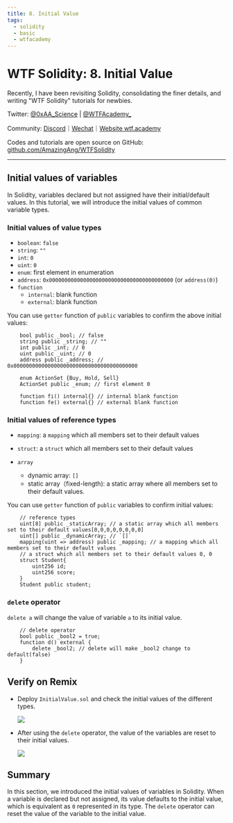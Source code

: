 ```yaml
---
title: 8. Initial Value
tags:
  - solidity
  - basic
  - wtfacademy
---
```



# WTF Solidity: 8. Initial Value

<QuizProgress courseId={SOLIDITY_COURSE_ID} lessonId={SOLIDITY_BASIC_LESSON_ID_8}></QuizProgress>

Recently, I have been revisiting Solidity, consolidating the finer details, and writing "WTF Solidity" tutorials for newbies. 

Twitter: [@0xAA_Science](https://twitter.com/0xAA_Science) | [@WTFAcademy_](https://twitter.com/WTFAcademy_)

Community: [Discord](https://discord.gg/5akcruXrsk)｜[Wechat](https://docs.google.com/forms/d/e/1FAIpQLSe4KGT8Sh6sJ7hedQRuIYirOoZK_85miz3dw7vA1-YjodgJ-A/viewform?usp=sf_link)｜[Website wtf.academy](https://wtf.academy)

Codes and tutorials are open source on GitHub: [github.com/AmazingAng/WTFSolidity](https://github.com/AmazingAng/WTFSolidity)


-----

## Initial values of variables

In Solidity, variables declared but not assigned have their initial/default values. In this tutorial, we will introduce the initial values of common variable types.

### Initial values of value types

- `boolean`: `false`
- `string`: `""`
- `int`: `0`
- `uint`: `0`
- `enum`: first element in enumeration 
- `address`: `0x0000000000000000000000000000000000000000` (or `address(0)`)
- `function`
    - `internal`: blank function
    - `external`: blank function

You can use `getter` function of `public` variables to confirm the above initial values:

```solidity
    bool public _bool; // false
    string public _string; // ""
    int public _int; // 0
    uint public _uint; // 0
    address public _address; // 0x0000000000000000000000000000000000000000

    enum ActionSet {Buy, Hold, Sell}
    ActionSet public _enum; // first element 0

    function fi() internal{} // internal blank function
    function fe() external{} // external blank function
```

### Initial values of reference types

- `mapping`: a `mapping` which all members set to their default values
- `struct`: a `struct` which all members set to their default values

- `array`
    - dynamic array: `[]`
    - static array（fixed-length): a static array where all members set to their default values.

You can use `getter` function of `public` variables to confirm initial values:

```solidity
    // reference types
    uint[8] public _staticArray; // a static array which all members set to their default values[0,0,0,0,0,0,0,0]
    uint[] public _dynamicArray; // `[]`
    mapping(uint => address) public _mapping; // a mapping which all members set to their default values
    // a struct which all members set to their default values 0, 0
    struct Student{
        uint256 id;
        uint256 score; 
    }
    Student public student;
```

### `delete` operator

`delete a` will change the value of variable `a` to its initial value.

```solidity
    // delete operator
    bool public _bool2 = true; 
    function d() external {
        delete _bool2; // delete will make _bool2 change to default(false)
    }
```

## Verify on Remix

- Deploy `InitialValue.sol` and check the initial values of the different types.

    ![](./img/8-1_en.jpg)

- After using the `delete` operator, the value of the variables are reset to their initial values.

    ![](./img/8-2_en.jpg)

## Summary

In this section, we introduced the initial values of variables in Solidity. When a variable is declared but not assigned, its value defaults to the initial value, which is equivalent as `0` represented in its type. The `delete` operator can reset the value of the variable to the initial value.

<QuizForm courseId={SOLIDITY_COURSE_ID} lessonId={SOLIDITY_BASIC_LESSON_ID_8}></QuizForm>
